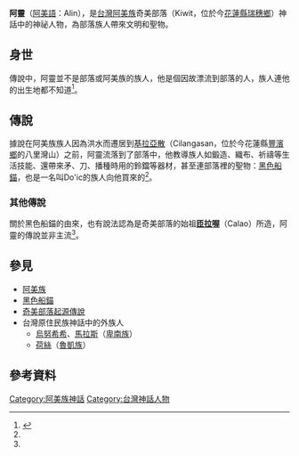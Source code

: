 '''阿靈'''（[[阿美語|阿美語]]：Alin），是[[台灣|台灣]][[阿美族|阿美族]]奇美部落（Kiwit，位於今[[花蓮縣|花蓮縣]][[瑞穗鄉|瑞穗鄉]]）神話中的神祕人物，為部落族人帶來文明和聖物。
==身世==
傳說中，阿靈並不是部落或阿美族的族人，他是個因故漂流到部落的人，族人連他的出生地都不知道<ref name="番族慣習調查報告書第五卷排灣族．第二卷">{{cite book|last=|first=|date=2003-10-01|title=番族慣習調查報告書第二卷阿美族、卑南族|url=https://tm.ncl.edu.tw/article?u=022_004_00003743&lang=chn|location=|publisher=中央研究院民族所|page=|isbn=9789576717352|author=臺灣總督府臨時臺灣舊慣調查會|access-date=2021-02-04|archive-date=2021-01-28|archive-url=https://web.archive.org/web/20210128064743/https://tm.ncl.edu.tw/article?u=022_004_00003743&lang=chn|dead-url=no}}</ref>。
==傳說==
據說在阿美族族人因為洪水而遷居到[[八里灣山|基拉亞散]]（Cilangasan，位於今花蓮縣[[豐濱鄉|豐濱鄉]]的八里灣山）之前，阿靈流落到了部落中，他教導族人如鍛造、織布、祈禱等生活技能、還帶來矛、刀、播種時用的鈴鐺等器材，甚至連部落裡的聖物：[[黑色船錨|黑色船錨]]，也是一名叫Do'ic的族人向他買來的<ref name="番族慣習調查報告書第五卷排灣族．第二卷"/>。
===其他傳說===
{{main|奇美部落起源傳說}}
關於黑色船錨的由來，也有說法認為是奇美部落的始祖'''[[奇美部落起源傳說|匝拉喔]]'''（Calao）所造，阿靈的傳說並非主流<ref name="番族慣習調查報告書第五卷排灣族．第二卷"/>。
==參見==
*[[阿美族|阿美族]]
*[[黑色船錨|黑色船錨]]
*[[奇美部落起源傳說|奇美部落起源傳說]]
*台灣原住民族神話中的外族人
**[[烏努希希|烏努希希]]、[[馬拉斯|馬拉斯]]（[[卑南族|卑南族]]）
**[[荷絲|荷絲]]（[[魯凱族|魯凱族]]）

==參考資料==
{{reflist}}

[[Category:阿美族神話|Category:阿美族神話]]
[[Category:台灣神話人物|Category:台灣神話人物]]
{{Myth-stub}}